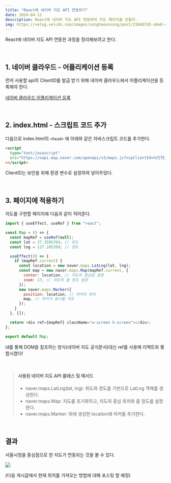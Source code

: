 ```yaml
---
title: "React에 네이버 지도 API 연동하기"
date: 2024-04-12
description: React에 네이버 지도 API 연동하여 지도 페이지를 만들자.
img: https://velog.velcdn.com/images/songhaeunsong/post/2184d7d5-a6e0-40f8-9f9b-1106c512292e/image.png
---
```


React에 네이버 지도 API 연동한 과정을 정리해보려고 한다.

<br />

## 1. 네이버 클라우드 - 어플리케이션 등록

먼저 사용할 api의 ClientID를 발급 받기 위해 네이버 클라우드에서 어플리케이션을 등록해야 한다.

[네이버 클라우드 어플리케이션 등록](https://m.blog.naver.com/n_cloudplatform/222012109447)

<br />

## 2. index.html - 스크립트 코드 추가

다음으로 index.html의 `<head>` 에 아래와 같은 자바스크립트 코드를 추가한다.

```html
<script
  type="text/javascript"
  src="https://oapi.map.naver.com/openapi/v3/maps.js?ncpClientId=%VITE_MAP_CLIENT_ID%"
></script>
```

ClientID는 보안을 위해 환경 변수로 설정하여 넣어주었다.

<br />

## 3. 페이지에 적용하기

지도를 구현할 페이지에 다음과 같이 적어준다.

```js
import { useEffect, useRef } from "react";

const Map = () => {
  const mapRef = useRef(null);
  const lat = 37.3595704; // 위도
  const lng = 127.105399; // 경도

  useEffect(() => {
    if (mapRef.current) {
      const location = new naver.maps.LatLng(lat, lng);
      const map = new naver.maps.Map(mapRef.current, {
        center: location, // 지도의 중심점 설정
        zoom: 17, // 지도의 줌 정도 설정
      });
      new naver.maps.Marker({
        position: location, // 마커의 위치
        map, // 마커가 표시될 지도
      });
    }
  }, []);

  return <div ref={mapRef} className="w-screen h-screen"></div>;
};

export default Map;
```

id를 통해 DOM을 참조하는 방식(네이버 지도 공식문서)대신 ref를 사용해 리액트와 통합시켰다!

<br />

> #### 사용된 네이버 지도 API 클래스 및 메서드
>
> - naver.maps.LatLng(lat, lng): 위도와 경도를 기반으로 LatLng 객체를 생성한다.
> - naver.maps.Map: 지도를 초기화하고, 지도의 중심 위치와 줌 정도를 설정한다.
> - naver.maps.Marker: 위에 생성한 location에 마커를 추가한다.

<br />

## 결과

서울시청을 중심점으로 한 지도가 연동되는 것을 볼 수 있다.

![](https://velog.velcdn.com/images/songhaeunsong/post/2184d7d5-a6e0-40f8-9f9b-1106c512292e/image.png)

(다음 게시글에서 현재 위치를 가져오는 방법에 대해 포스팅 할 예정)
